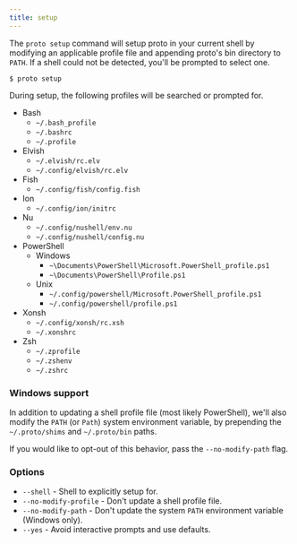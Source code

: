 ```yaml
---
title: setup
---
```


The `proto setup` command will setup proto in your current shell by modifying an applicable profile
file and appending proto's bin directory to `PATH`. If a shell could not be detected, you'll be
prompted to select one.

```shell
$ proto setup
```

During setup, the following profiles will be searched or prompted for.

- Bash
  - `~/.bash_profile`
  - `~/.bashrc`
  - `~/.profile`
- Elvish
  - `~/.elvish/rc.elv`
  - `~/.config/elvish/rc.elv`
- Fish
  - `~/.config/fish/config.fish`
- Ion
  - `~/.config/ion/initrc`
- Nu
  - `~/.config/nushell/env.nu`
  - `~/.config/nushell/config.nu`
- PowerShell
  - Windows
    - `~\Documents\PowerShell\Microsoft.PowerShell_profile.ps1`
    - `~\Documents\PowerShell\Profile.ps1`
  - Unix
    - `~/.config/powershell/Microsoft.PowerShell_profile.ps1`
    - `~/.config/powershell/profile.ps1`
- Xonsh
  - `~/.config/xonsh/rc.xsh`
  - `~/.xonshrc`
- Zsh
  - `~/.zprofile`
  - `~/.zshenv`
  - `~/.zshrc`

### Windows support

In addition to updating a shell profile file (most likely PowerShell), we'll also modify the `PATH`
(or `Path`) system environment variable, by prepending the `~/.proto/shims` and `~/.proto/bin`
paths.

If you would like to opt-out of this behavior, pass the `--no-modify-path` flag.

### Options

- `--shell` - Shell to explicitly setup for.
- `--no-modify-profile` - Don't update a shell profile file.
- `--no-modify-path` - Don't update the system `PATH` environment variable (Windows only).
- `--yes` - Avoid interactive prompts and use defaults.
